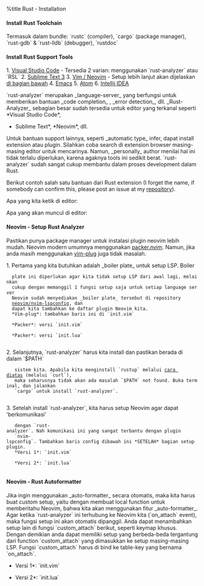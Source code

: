 %title Rust - Installation

==== Install Rust Toolchain ====
Termasuk dalam bundle: `rustc` (compiler), `cargo` (package manager),
`rust-gdb` & `rust-lldb` (debugger), `rustdoc`
{{{bash
curl --proto '=https' --tlsv1.2 -sSf https://sh.rustup.rs | sh
}}}

==== Install Rust Support Tools ====
1. [[https://marketplace.visualstudio.com/items?itemName=rust-lang.rust|Visual Studio Code]] - Tersedia 2 varian: menggunakan `rust-analyzer` atau `RSL`
2. [[https://github.com/rust-lang/rust-enhanced|Sublime Text 3]]
3. [[https://github.com/rust-lang/rust.vim|Vim / Neovim]] - Setup lebih lanjut akan dijelaskan [[#Neovim - Setup Rust Analyzer|di bagian bawah]]
4. [[https://github.com/rust-lang/rust-mode|Emacs]]
5. [[https://github.com/rust-lang/atom-ide-rust|Atom]]
6. [[https://plugins.jetbrains.com/plugin/8182-rust|Intellij IDEA]]

`rust-analyzer` merupakan _language-server_ yang berfungsi untuk memberikan
bantuan _code completion_ , _error detection_, dll. _Rust-Analyzer_ sebagian
besar sudah tersedia untuk editor yang terkanal seperti *Visual Studio Code*,
*Sublime Text*, *Neovim*, dll.

Untuk bantuan support lainnya, seperti _automatic type_ infer, dapat install extension
atau plugin. Silahkan coba search di extension browser masing-masing editor untuk
mencarinya. Namun, _personally_ author menilai hal ini tidak terlalu diperlukan, karena
agaknya tools ini sedikit berat. `rust-analyzer` sudah sangat cukup membantu dalam
proses development dalam Rust.

Berikut contoh salah satu bantuan dari Rust extension (I forget the name, if somebody
can confirm this, please post an issue at my [[https://github.com/yeyee2901/my-wiki|repository]]).

Apa yang kita ketik di editor:
{{{rust
let number = 30;
}}}

Apa yang akan muncul di editor:
{{{rust
// Ini terjadi karena default integer di Rust adalah 32-bit
let number: i32 = 30;
}}}

==== Neovim - Setup Rust Analyzer  ====
Pastikan punya package manager untuk instalasi plugin neovim lebih mudah. Neovim modern
umumnya menggunakan [[https://github.com/wbthomason/packer.nvim|packer.nvim]]. Namun, jika anda masih menggunakan
[[https://github.com/junegunn/vim-plug|vim-plug]] juga tidak masalah.

1. Pertama yang kita butuhkan adalah _boiler plate_ untuk setup LSP. Boiler
   plate ini diperlukan agar kita tidak setup LSP dari awal lagi, melainkan
   cukup dengan memanggil 1 fungsi setup saja untuk setiap language server
   Neovim sudah menyediakan _boiler plate_ tersebut di repository
   [[https://github.com/neovim/nvim-lspconfig|neovim/nvim-lspconfig]], dan
   dapat kita tambahkan ke daftar plugin Neovim kita.
   *Vim-plug*: tambahkan baris ini di `init.vim`
   {{{vim
call plug#begin('your_plugin_directory')
" Other plugins...

Plug 'neovim/nvim-lspconfig'

" Other plugins...
call plug#end()
     }}}
   *Packer*: versi `init.vim`
   {{{vim
lua << EOF
require('packer').startup(function()
  use {'wbthomason/packer.nvim'}

 -- Other plugins.........
 use {'neovim/nvim-lspconfig'}
 -- Other plugins.........
end)
EOF
   }}}
   *Packer*: versi `init.lua`
   {{{lua
require('packer').startup(function()
 use {'wbthomason/packer.nvim'}
 
 -- Other plugins.........
 use {'neovim/nvim-lspconfig'}
 -- Other plugins.........
end)
   }}}
2. Selanjutnya, `rust-analyzer` harus kita install dan pastikan berada di dalam `$PATH`
    sistem kita. Apabila kita menginstall `rustup` melalui [[#Install Rust Toolchain|cara diatas]] (melalui `curl`),
    maka seharusnya tidak akan ada masalah `$PATH` not found. Buka terminal, dan jalankan
    `cargo` untuk install `rust-analyzer`.
  {{{bash
cargo install rust-analyzer
  }}}
3. Setelah install `rust-analyzer`, kita harus setup Neovim agar dapat 'berkomunikasi'
    dengan `rust-analyzer`. Nah komunikasi ini yang sangat terbantu dengan plugin
    `nvim-lspconfig`. Tambahkan baris config dibawah ini *SETELAH* bagian setup plugin.
    *Versi 1*: `init.vim`
    {{{vim
lua << EOF
  require('lspconfig').rust_analyzer.setup{}
EOF
      }}}
    *Versi 2*: `init.lua`
    {{{lua
require('lspconfig').rust_analyzer.setup{}
    }}}

==== Neovim - Rust Autoformatter ====
Jika ingin menggunakan _auto-formatter_ secara otomatis, maka kita harus buat custom
setup, yaitu dengan membuat local function untuk memberitahu Neovim, bahwa kita akan
menggunakan fitur _auto-formatter_. Agar ketika `rust-analyzer` ini terhubung ke 
Neovim kita (`on_attach` event), maka fungsi setup ini akan otomatis dipanggil. 
Anda dapat menambahkan setup lain di fungsi `custom_attach` berikut, seperti keymap
khusus. Dengan demikian anda dapat memiliki setup yang berbeda-beda tergantung
dari function `custom_attach` yang dimasukkan ke setup masing-masing LSP. Fungsi
`custom_attach` harus di bind ke table-key yang bernama `on_attach`.

*Versi 1*: `init.vim`
{{{vim
lua << EOF
  local function on_attach(client, bufnr)
    if client.resolved_capabilities.document_formatting then
      vim.cmd("autocmd BufWritePost <buffer> lua vim.lsp.buf.formatting_seq_sync()")
    end
  end
  
  require('lspconfig').rust_analyzer.setup{
    on_attach = custom_attach,
  }
EOF
}}}
*Versi 2*: `init.lua`
{{{lua
local function on_attach(client, bufnr)
  if client.resolved_capabilities.document_formatting then
    vim.cmd("autocmd BufWritePost <buffer> lua vim.lsp.buf.formatting_seq_sync()")
  end
end

require('lspconfig').rust_analyzer.setup{
  on_attach = custom_attach,
}
}}}
